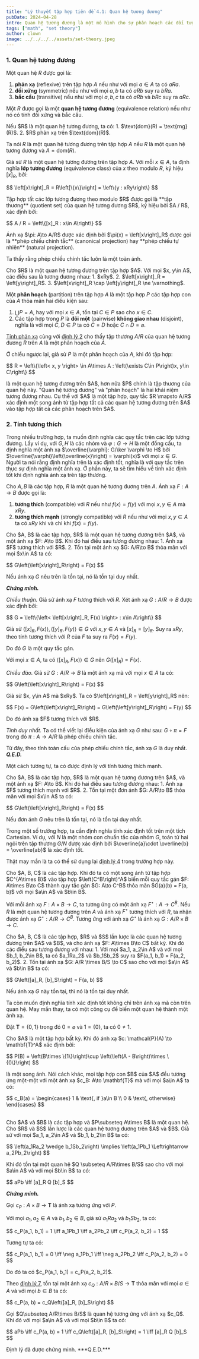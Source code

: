 ```yaml
---
title: "Lý thuyết tập hợp tiên đề 4.1: Quan hệ tương đương"
pubDate: 2024-04-28
intro: Quan hệ tương đương là một mô hình cho sự phân hoạch các đối tượng cho cùng một tính chất trong một tập hợp. Trong khi đó thứ tự là một mô hình cho sự so sánh hoặc vị trí của các phần tử trong một tập hợp.
tags: ["math", "set theory"]
author: clown
image: ../../../../assets/set-theory.jpeg
---
```


### 1. Quan hệ tương đương

Một quan hệ $R$ được gọi là:
1. **phản xạ** (reflexive) trên tập hợp $A$ nếu như với mọi $a\in A$ ta có $aRa$.
2. **đối xứng** (symmetric) nếu như với mọi $a, b$ ta có $aRb$ suy ra $bRa$.
3. **bắc cầu** (transitive) nếu như với mọi $a, b, c$ ta có $aRb$ và $bRc$ suy ra $aRc$.

Một $R$ được gọi là một **quan hệ tương đương** (equivalence relation) nếu như nó có tính đối xứng và bắc cầu.

<Theorem identifier="1">
  Nếu $R$ là một quan hệ tương đương, ta có:
  1. $\text{dom}(R) = \text{rng}(R)$.
  2. $R$ phản xạ trên $\text{dom}(R)$.
</Theorem>

Ta nói $R$ là một quan hệ tương đương trên tập hợp $A$ nếu $R$ là một quan hệ tương đương và $A = \text{dom}(R)$.

Giả sử $R$ là một quan hệ tương đương trên tập hợp $A$. Với mỗi $x\in A$, ta định nghĩa **lớp tương đương** (equivalence class) của $x$ theo modulo $R$, ký hiệu $\left[x\right]_R$, bởi:
<p>
$$
\left[x\right]_R = R\left[\{x\}\right] = \left\{y : xRy\right\}
$$
</p>
Tập hợp tất các lớp tương đương theo modulo $R$ được gọi là **tập thương** (quotient set) của quan hệ tương đương $R$, ký hiệu bởi $A / R$, xác định bởi:
<p>
$$
A / R = \left\{[x]_R : x\in A\right\}
$$
</p>
Ánh xạ $\pi: A\to A/R$ được xác định bởi $\pi(x) = \left[x\right]_R$ được gọi là **phép chiếu chính tắc** (canonical projection) hay **phép chiếu tự nhiên** (natural projection).

Ta thấy rằng phép chiếu chính tắc luôn là một toàn ánh.

<Theorem identifier="2">
  Cho $R$ là một quan hệ tương đương trên tập hợp $A$. Với mọi $x, y\in A$, các điều sau là tương đương nhau:
  1. $xRy$.
  2. $\left[x\right]_R = \left[y\right]_R$.
  3. $\left[x\right]_R \cap \left[y\right]_R \ne \varnothing$.
</Theorem>

Một **phân hoạch** (partition) trên tập hợp $A$ là một tập hợp $P$ các tập hợp con của $A$ thỏa mãn hai điều kiện sau:
1. $\bigcup P = A$, hay với mọi $x\in A$, tồn tại $C\in P$ sao cho $x\in C$.
2. Các tập hợp trong $P$ là **đôi một** (pairwise) **không giao nhau** (disjoint), nghĩa là với mọi $C, D\in P$ ta có $C = D$ hoặc $C\cap D = \varnothing$.

[Tính phản xạ](#theorem-1) cùng với [định lý 2](#theorem-2) cho thấy tập thương $A / R$ của quan hệ tương đương $R$ trên $A$ là một phân hoạch của $A$.

Ở chiều ngược lại, giả sử $P$ là một phân hoạch của $A$, khi đó tập hợp:
<p>
$$
R = \left\{\left< x, y \right> \in A\times A : \left(\exists C\in P\right)x, y\in C\right\}
$$
</p>
là một quan hệ tương đương trên $A$, hơn nữa $P$ chính là tập thương của quan hệ này.

<Theorem identifier="3">
  "Quan hệ tương đương" và "phân hoạch" là hai khái niệm tương đương nhau. Cụ thể với $A$ là một tập hợp, quy tắc $R \mapsto A/R$ xác định một song ánh từ tập hợp tất cả các quan hệ tương đương trên $A$ vào tập hợp tất cả các phân hoạch trên $A$.
</Theorem>

### 2. Tính tương thích

Trong nhiều trường hợp, ta muốn định nghĩa các quy tắc trên các lớp tương đương.
Lấy ví dụ, với $G, H$ là các nhóm và $\varphi: G\to H$ là một đồng cấu, ta định nghĩa một ánh xạ $\overline{\varphi}: G/\ker \varphi \to H$ bởi $\overline{\varphi}\left(\overline{x}\right) = \varphi(x)$ với mọi $x\in G$.
Người ta nói rằng định nghĩa trên là xác định tốt, nghĩa là với quy tắc trên thực sự định nghĩa một ánh xạ. Ở phần này, ta sẽ tìm hiểu về tính xác định tốt khi định nghĩa ánh xạ trên tập thương.

Cho $A, B$ là các tập hợp, $R$ là một quan hệ tương đương trên $A$. Ánh xạ $F: A\to B$ được gọi là:
1. **tương thích** (compatible) với $R$ nếu như $f(x) = f(y)$ với mọi $x, y\in A$ mà $xRy$.
2. **tương thích mạnh** (strongly compatible) với $R$ nếu như với mọi $x, y\in A$ ta có $xRy$ khi và chỉ khi $f(x) = f(y)$.

<Theorem identifier="4">
  Cho $A, B$ là các tập hợp, $R$ là một quan hệ tương đương trên $A$, và một ánh xạ $F: A\to B$. Khi đó hai điều sau tương đương nhau:
  1. Ánh xạ $F$ tương thích với $R$.
  2. Tồn tại một ánh xạ $G: A/R\to B$ thỏa mãn với mọi $x\in A$ ta có:
  <p>
  $$
  G\left(\left[x\right]_R\right) = F(x)
  $$
  </p>

  Nếu ánh xạ $G$ nêu trên là tồn tại, nó là tồn tại duy nhất.
</Theorem>

***Chứng minh.***

*Chiều thuận.* Giả sử ánh xạ $F$ tương thích với $R$. Xét ánh xạ $G: A/R\to B$ được xác định bởi:
<p>
$$
G = \left\{\left< \left[x\right]_R, F(x) \right> : x\in A\right\}
$$
</p>

Giả sử $\left< \left[x\right]_R, F(x) \right>, \left< \left[y\right]_R, F(y) \right>\in G$ với $x,y\in A$ và $\left[x\right]_R = \left[y\right]_R$.
Suy ra $xRy$, theo tính tương thích với $R$ của $F$ ta suy ra $F(x) = F(y)$.

Do đó $G$ là một quy tắc gán.

Với mọi $x\in A$, ta có $\left< \left[x\right]_R, F(x) \right> \in G$ nên $G\left(\left[x\right]_R\right) = F(x)$.

*Chiều đảo.* Giả sử $G: A/R\to B$ là một ánh xạ mà với mọi $x\in A$ ta có:
<p>
$$
G\left(\left[x\right]_R\right) = F(x)
$$
</p>
Giả sử $x, y\in A$ mà $xRy$. Ta có $\left[x\right]_R = \left[y\right]_R$ nên:
<p>
$$
F(x) = G\left(\left[x\right]_R\right) = G\left(\left[y\right]_R\right) = F(y)
$$
</p>
Do đó ánh xạ $F$ tương thích với $R$.

*Tính duy nhất.* Ta có thể viết lại điều kiện của ánh xạ $G$ như sau: $G\circ \pi = F$ trong đó $\pi: A\to A/R$ là phép chiếu chính tắc.

Từ đây, theo tính toàn cấu của phép chiếu chính tắc, ánh xạ $G$ là duy nhất. ***Q.E.D.***

Một cách tương tự, ta có được định lý với tính tương thích mạnh.

<Theorem identifier="5">
  Cho $A, B$ là các tập hợp, $R$ là một quan hệ tương đương trên $A$, và một ánh xạ $F: A\to B$. Khi đó hai điều sau tương đương nhau:
  1. Ánh xạ $F$ tương thích mạnh với $R$.
  2. Tồn tại một đơn ánh $G: A/R\to B$ thỏa mãn với mọi $x\in A$ ta có:
  <p>
  $$
  G\left(\left[x\right]_R\right) = F(x)
  $$
  </p>

  Nếu đơn ánh $G$ nêu trên là tồn tại, nó là tồn tại duy nhất.
</Theorem>

Trong một số trường hợp, ta cần định nghĩa tính xác định tốt trên một tích Cartesian.
Ví dụ, với $N$ là một nhóm con chuẩn tắc của nhóm $G$, toán tử hai ngôi trên tập thương $G / N$ được xác định bởi $\overline{a}\cdot \overline{b} = \overline{ab}$ là xác định tốt.

Thật may mắn là ta có thể sử dụng lại [định lý 4](#theorem-4) trong trường hợp này.

<Theorem identifier="6">
  Cho $A, B, C$ là các tập hợp. Khi đó ta có một song ánh từ tập hợp $C^{A\times B}$ vào tập hợp $\left(C^B\right)^A$ biến mỗi quy tắc gán $F: A\times B\to C$ thành quy tắc gán $G: A\to C^B$ thỏa mãn $G(a)(b) = F(a, b)$ với mọi $a\in A$ và $b\in B$.
</Theorem>

Với mỗi ánh xạ $F: A\times B\to C$, ta tương ứng có một ánh xạ $F^{\star}: A\to C^B$.
Nếu $R$ là một quan hệ tương đương trên $A$ và ánh xạ $F^{\star}$ tương thích với $R$, ta nhận được ánh xạ $G^{\star}: A/R\to C^B$.
Tương ứng với ánh xạ $G^{\star}$ là ánh xạ $G: A/R \times B\to C$.

<Theorem identifier="7">
  Cho $A, B, C$ là các tập hợp, $R$ và $S$ lần lược là các quan hệ tương đương trên $A$ và $B$, và cho ánh xạ $F: A\times B\to C$ bất kỳ. Khi đó các điều sau tương đương với nhau:
  1. Với mọi $a_1, a_2\in A$ và với mọi $b_1, b_2\in B$, ta có $a_1Ra_2$ và $b_1Sb_2$ suy ra $F(a_1, b_1) = F(a_2, b_2)$.
  2. Tồn tại ánh xạ $G: A/R \times B/S \to C$ sao cho với mọi $a\in A$ và $b\in B$ ta có:
  <p>
  $$
  G\left([a]_R, [b]_S\right) = F(a, b)
  $$

  Nếu ánh xạ $G$ này tồn tại, thì nó là tồn tại duy nhất.
  </p>
</Theorem>

Ta còn muốn định nghĩa tính xác định tốt không chỉ trên ánh xạ mà còn trên quan hệ.
May mắn thay, ta có một công cụ để biến một quan hệ thành một ánh xạ.

Đặt $\mathbf{T} = \left\{0, 1\right\}$ trong đó $0 = \varnothing$ và $1 = \{0\}$, ta có $0 \ne 1$.

<Theorem identifier="8">
  Cho $A$ là một tập hợp bất kỳ. Khi đó ánh xạ $c: \mathcal{P}(A) \to \mathbf{T}^A$ xác định bởi:
  <p>
  $$
  P(B) = \left(B\times \{1\}\right)\cup \left(\left(A - B\right)\times \{0\}\right)
  $$
  </p>
  là một song ánh. Nói cách khác, mọi tập hợp con $B$ của $A$ đều tương ứng một-một với một ánh xạ $c_B: A\to \mathbf{T}$ mà với mọi $a\in A$ ta có:
  <p>
  $$
  c_B(a) = \begin{cases}
  1 & \text{, if }a\in B \\
  0 & \text{, otherwise}
  \end{cases}
  $$
  </p>
</Theorem>

<br />

<Theorem identifier="9">
  Cho $A$ và $B$ là các tập hợp và $P\subseteq A\times B$ là một quan hệ. Cho $R$ và $S$ lần lược là các quan hệ tương đương trên $A$ và $B$. Giả sử với mọi $a_1, a_2\in A$ và $b_1, b_2\in B$ ta có:
  <p>
  $$
  \left(a_1Ra_2 \wedge b_1Sb_2\right) \implies \left(a_1Pb_1 \Leftrightarrow a_2Pb_2\right)
  $$
  </p>
  Khi đó tồn tại một quan hệ $Q \subseteq A/R\times B/S$ sao cho với mọi $a\in A$ và với mọi $b\in B$ ta có:
  <p>
  $$
  aPb \iff [a]_R Q [b]_S
  $$
  </p>
</Theorem>

***Chứng minh.***

Gọi $c_P: A\times B\to \mathbf{T}$ là ánh xạ tương ứng với $P$.

Với mọi $a_1, a_2\in A$ và $b_1, b_2\in B$, giả sử $a_1Ra_2$ và $b_1Sb_2$, ta có:
<p>
$$
c_P(a_1, b_1) = 1 \iff a_1Pb_1 \iff a_2Pb_2 \iff c_P(a_2, b_2) = 1
$$
</p>
Tương tự ta có:
<p>
$$
c_P(a_1, b_1) = 0 \iff \neg a_1Pb_1 \iff \neg a_2Pb_2 \iff c_P(a_2, b_2) = 0
$$
</p>
Do đó ta có $c_P(a_1, b_1) = c_P(a_2, b_2)$.

Theo [định lý 7](#theorem-7), tồn tại một ánh xạ $c_Q: A/R\times B/S\to \mathbf{T}$ thỏa mãn với mọi $a\in A$ và với mọi $b\in B$ ta có:
<p>
$$
c_P(a, b) = c_Q\left([a]_R, [b]_S\right)
$$
</p>
Gọi $Q\subseteq A/R\times B/S$ là quan hệ tương ứng với ánh xạ $c_Q$. Khi đó với mọi $a\in A$ và với mọi $b\in B$ ta có:
<p>
$$
aPb \iff c_P(a, b) = 1 \iff c_Q\left([a]_R, [b]_S\right) = 1 \iff [a]_R Q [b]_S
$$
</p>
Định lý đã được chứng minh. ***Q.E.D.***
